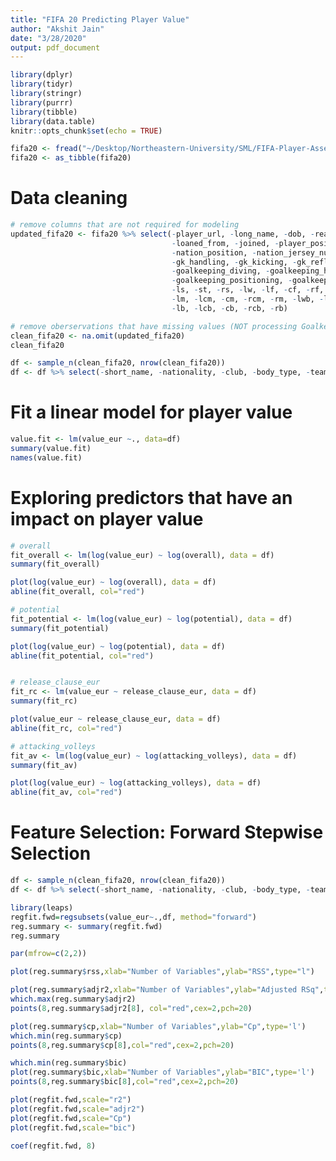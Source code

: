 ```yaml
---
title: "FIFA 20 Predicting Player Value"
author: "Akshit Jain"
date: "3/28/2020"
output: pdf_document
---
```


```r
library(dplyr)
library(tidyr)
library(stringr)
library(purrr)
library(tibble)
library(data.table)
knitr::opts_chunk$set(echo = TRUE)
```

```r
fifa20 <- fread("~/Desktop/Northeastern-University/SML/FIFA-Player-Assessment-Model-and-Analytics/Datasets/players_20.csv")
fifa20 <- as_tibble(fifa20)
```

# Data cleaning

```r
# remove columns that are not required for modeling
updated_fifa20 <- fifa20 %>% select(-player_url, -long_name, -dob, -real_face, -player_tags, 
                                    -loaned_from, -joined, -player_positions, -contract_valid_until,
                                    -nation_position, -nation_jersey_number, -player_traits, -gk_diving,
                                    -gk_handling, -gk_kicking, -gk_reflexes, -gk_speed, -gk_positioning,
                                    -goalkeeping_diving, -goalkeeping_handling, -goalkeeping_kicking,
                                    -goalkeeping_positioning, -goalkeeping_reflexes, 
                                    -ls, -st, -rs, -lw, -lf, -cf, -rf, -rw, -lam, -cam, -ram, 
                                    -lm, -lcm, -cm, -rcm, -rm, -lwb, -ldm, -cdm, -rdm, -rwb, 
                                    -lb, -lcb, -cb, -rcb, -rb)

# remove oberservations that have missing values (NOT processing Goalkeepers)
clean_fifa20 <- na.omit(updated_fifa20)
clean_fifa20
```

```r
df <- sample_n(clean_fifa20, nrow(clean_fifa20))
df <- df %>% select(-short_name, -nationality, -club, -body_type, -team_jersey_number, -team_position)
```

# Fit a linear model for player value
```r
value.fit <- lm(value_eur ~., data=df)
summary(value.fit)
names(value.fit)
```

# Exploring predictors that have an impact on player value
```r

# overall
fit_overall <- lm(log(value_eur) ~ log(overall), data = df)
summary(fit_overall)

plot(log(value_eur) ~ log(overall), data = df)
abline(fit_overall, col="red")

# potential
fit_potential <- lm(log(value_eur) ~ log(potential), data = df)
summary(fit_potential)

plot(log(value_eur) ~ log(potential), data = df)
abline(fit_potential, col="red")


# release_clause_eur
fit_rc <- lm(value_eur ~ release_clause_eur, data = df)
summary(fit_rc)

plot(value_eur ~ release_clause_eur, data = df)
abline(fit_rc, col="red")

# attacking_volleys
fit_av <- lm(log(value_eur) ~ log(attacking_volleys), data = df)
summary(fit_av)

plot(log(value_eur) ~ log(attacking_volleys), data = df)
abline(fit_av, col="red")

```

# Feature Selection: Forward Stepwise Selection
```r

df <- sample_n(clean_fifa20, nrow(clean_fifa20))
df <- df %>% select(-short_name, -nationality, -club, -body_type, -team_jersey_number, -team_position)

library(leaps)
regfit.fwd=regsubsets(value_eur~.,df, method="forward")
reg.summary <- summary(regfit.fwd)
reg.summary
```

```r
par(mfrow=c(2,2))

plot(reg.summary$rss,xlab="Number of Variables",ylab="RSS",type="l")

plot(reg.summary$adjr2,xlab="Number of Variables",ylab="Adjusted RSq",type="l")
which.max(reg.summary$adjr2)
points(8,reg.summary$adjr2[8], col="red",cex=2,pch=20)

plot(reg.summary$cp,xlab="Number of Variables",ylab="Cp",type='l')
which.min(reg.summary$cp)
points(8,reg.summary$cp[8],col="red",cex=2,pch=20)

which.min(reg.summary$bic)
plot(reg.summary$bic,xlab="Number of Variables",ylab="BIC",type='l')
points(8,reg.summary$bic[8],col="red",cex=2,pch=20)

```

```r
plot(regfit.fwd,scale="r2")
plot(regfit.fwd,scale="adjr2")
plot(regfit.fwd,scale="Cp")
plot(regfit.fwd,scale="bic")
```

```r
coef(regfit.fwd, 8)
```
